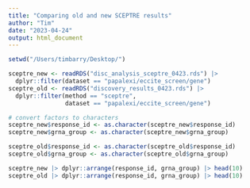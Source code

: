 ```yaml
---
title: "Comparing old and new SCEPTRE results"
author: "Tim"
date: "2023-04-24"
output: html_document
---
```


```r
setwd("/Users/timbarry/Desktop/")

sceptre_new <- readRDS("disc_analysis_sceptre_0423.rds") |>
  dplyr::filter(dataset == "papalexi/eccite_screen/gene")
sceptre_old <- readRDS("discovery_results_0423.rds") |>
  dplyr::filter(method == "sceptre",
                dataset == "papalexi/eccite_screen/gene")

# convert factors to characters
sceptre_new$response_id <- as.character(sceptre_new$response_id)
sceptre_new$grna_group <- as.character(sceptre_new$grna_group)

sceptre_old$response_id <- as.character(sceptre_old$response_id)
sceptre_old$grna_group <- as.character(sceptre_old$grna_group)

sceptre_new |> dplyr::arrange(response_id, grna_group) |> head(10)
sceptre_old |> dplyr::arrange(response_id, grna_group) |> head(10)
```
